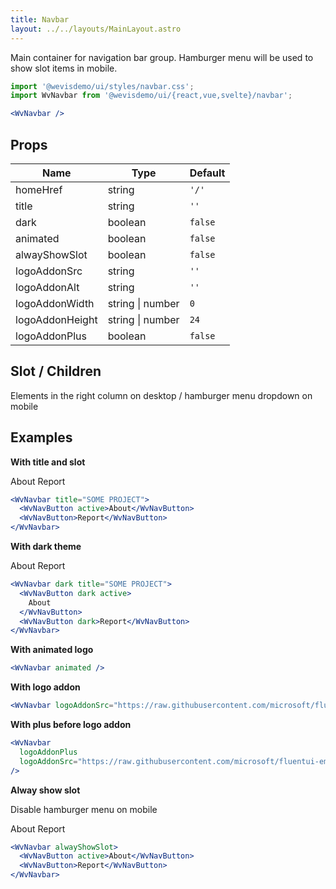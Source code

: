 ```yaml
---
title: Navbar
layout: ../../layouts/MainLayout.astro
---
```



Main container for navigation bar group. Hamburger menu will be used to show slot items in mobile.

<div class="not-prose component-preview">
  <WvNavbar client:idle />
</div>

```jsx
import '@wevisdemo/ui/styles/navbar.css';
import WvNavbar from '@wevisdemo/ui/{react,vue,svelte}/navbar';
```

```jsx
<WvNavbar />
```

## Props

| Name            | Type             | Default |
| --------------- | ---------------- | ------- |
| homeHref        | string           | `'/'`   |
| title           | string           | `''`    |
| dark            | boolean          | `false` |
| animated        | boolean          | `false` |
| alwayShowSlot   | boolean          | `false` |
| logoAddonSrc    | string           | `''`    |
| logoAddonAlt    | string           | `''`    |
| logoAddonWidth  | string \| number | `0`     |
| logoAddonHeight | string \| number | `24`    |
| logoAddonPlus   | boolean          | `false` |

## Slot / Children

Elements in the right column on desktop / hamburger menu dropdown on mobile

## Examples

**With title and slot**

<div class="not-prose component-preview">
  <WvNavbar client:idle title="SOME PROJECT">
    <WvNavButton active>About</WvNavButton>
    <WvNavButton>Report</WvNavButton>
  </WvNavbar>
</div>

```jsx
<WvNavbar title="SOME PROJECT">
  <WvNavButton active>About</WvNavButton>
  <WvNavButton>Report</WvNavButton>
</WvNavbar>
```

**With dark theme**

<div class="not-prose component-preview-dark">
  <WvNavbar client:idle dark title="SOME PROJECT">
    <WvNavButton dark active>
      About
    </WvNavButton>
    <WvNavButton dark>Report</WvNavButton>
  </WvNavbar>
</div>

```jsx
<WvNavbar dark title="SOME PROJECT">
  <WvNavButton dark active>
    About
  </WvNavButton>
  <WvNavButton dark>Report</WvNavButton>
</WvNavbar>
```

**With animated logo**

<div class="not-prose component-preview">
  <WvNavbar client:idle animated />
</div>

```jsx
<WvNavbar animated />
```

**With logo addon**

<div class="not-prose component-preview">
  <WvNavbar
    client:idle
    logoAddonSrc="https://raw.githubusercontent.com/microsoft/fluentui-emoji/main/assets/Sparkles/3D/sparkles_3d.png"
  />
</div>

```jsx
<WvNavbar logoAddonSrc="https://raw.githubusercontent.com/microsoft/fluentui-emoji/main/assets/Sparkles/3D/sparkles_3d.png" />
```

**With plus before logo addon**

<div class="not-prose component-preview">
  <WvNavbar
    client:idle
    logoAddonPlus
    logoAddonSrc="https://raw.githubusercontent.com/microsoft/fluentui-emoji/main/assets/Sparkles/3D/sparkles_3d.png"
  />
</div>

```jsx
<WvNavbar
  logoAddonPlus
  logoAddonSrc="https://raw.githubusercontent.com/microsoft/fluentui-emoji/main/assets/Sparkles/3D/sparkles_3d.png"
/>
```

**Alway show slot**

Disable hamburger menu on mobile

<div class="not-prose component-preview">
  <WvNavbar client:idle alwayShowSlot>
    <WvNavButton active>About</WvNavButton>
    <WvNavButton>Report</WvNavButton>
  </WvNavbar>
</div>

```jsx
<WvNavbar alwayShowSlot>
  <WvNavButton active>About</WvNavButton>
  <WvNavButton>Report</WvNavButton>
</WvNavbar>
```
